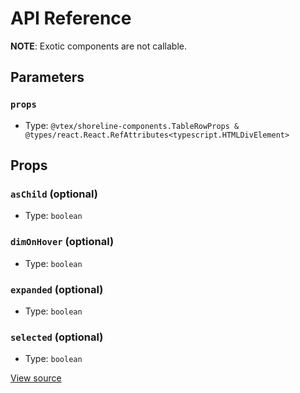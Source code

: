 # API Reference

**NOTE**: Exotic components are not callable.

## Parameters

### `props`

- Type: `@vtex/shoreline-components.TableRowProps & @types/react.React.RefAttributes<typescript.HTMLDivElement>`

## Props

### `asChild` (optional)

- Type: `boolean`

### `dimOnHover` (optional)

- Type: `boolean`

### `expanded` (optional)

- Type: `boolean`

### `selected` (optional)

- Type: `boolean`

[View source](https://github.com/vtex/shoreline/blob/e5a9138b1/packages/components/src/table/table-row.tsx#L5)
